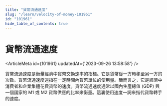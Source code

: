 ```yaml
---
title: "貨幣流通速度"
slug: "/learn/velocity-of-money-101961"
id: "101961"
hide_table_of_contents: true
---
```



# 貨幣流通速度

<ArticleMeta id={101961} updatedAt={'2023-09-26 13:58:58'} />
<div className='border-solid border-b border-t-0 my-4 border-[var(--ifm-color-gray-300)]' />

貨幣流通速度是衡量經濟中貨幣交換速率的指標。它是貨幣從一方轉移至另一方的次數。貨幣流通速度還指在一定時間內貨幣單位的使用量。簡而言之，它是經濟中消費者和企業集體花費貨幣的速度。貨幣流通速度通常以國內生產總值 (GDP) 與一個國家的 M1 或 M2 貨幣供應的比率來衡量。這裏使用速度一詞來指代貨幣轉手的速度。
